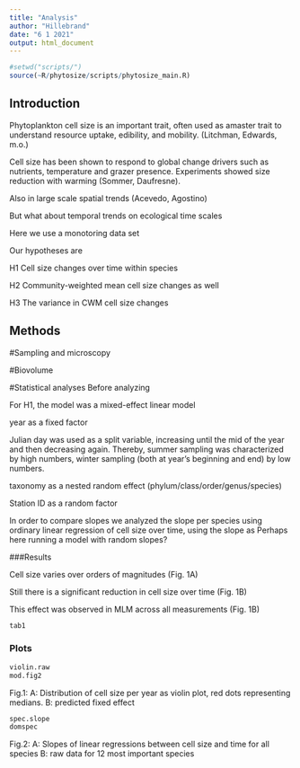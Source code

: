 ```yaml
---
title: "Analysis"
author: "Hillebrand"
date: "6 1 2021"
output: html_document
---
```


```r
#setwd("scripts/")
source(~R/phytosize/scripts/phytosize_main.R)
```

## Introduction

Phytoplankton cell size is an important trait, often used as amaster trait to understand resource uptake, edibility, and mobility. (Litchman, Edwards, m.o.)

Cell size has been shown to respond to global change drivers such as nutrients, temperature and grazer presence. Experiments showed size reduction with warming (Sommer, Daufresne). 

Also in large scale spatial trends (Acevedo, Agostino)

But what about temporal trends on ecological time scales

Here we use a monotoring data set

Our hypotheses are

H1 Cell size changes over time within species

H2 Community-weighted mean cell size changes as well

H3 The variance in CWM cell size changes

## Methods

#Sampling and microscopy

#Biovolume

#Statistical analyses
Before analyzing 

For H1, the model was a mixed-effect linear model

year as a fixed factor

Julian day was used as a split variable, increasing until the mid of the year and then decreasing again. Thereby, summer sampling was characterized by high numbers, winter sampling (both at year's beginning and end) by low numbers.

taxonomy as a nested random effect
(phylum/class/order/genus/species)

Station ID as a random factor

In order to compare slopes we analyzed the slope per species using ordinary linear regression of cell size over time, using the slope as 
Perhaps here running a model with random slopes?



###Results

Cell size varies over orders of magnitudes (Fig. 1A)

Still there is a significant reduction in cell size over time (Fig. 1B)

This effect was observed in MLM across all measurements (Fig. 1B)

```r

tab1
```

### Plots



```r
violin.raw
mod.fig2
```

Fig.1: A: Distribution of cell size per year as violin plot, red dots representing  medians. B: predicted fixed effect  



```r
spec.slope
domspec
```

Fig.2: A: Slopes of linear regressions between cell size and time for all species B: raw data for 12 most important species
